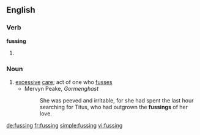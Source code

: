 ==English==

===Verb===
'''fussing'''

# {{present participle of|fuss}}

===Noun===
{{en-noun}}

# [[excessive]] [[care]]; act of one who [[fuss]]es
#* Mervyn Peake, ''Gormenghast''
#*: She was peeved and irritable, for she had spent the last hour searching for Titus, who had outgrown the '''fussings''' of her love.

[[de:fussing]]
[[fr:fussing]]
[[simple:fussing]]
[[vi:fussing]]